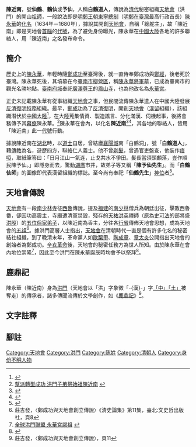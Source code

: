 {{不是|陳定南}}
'''陳近南'''，號'''仙鶴'''、'''鶴仙'''或'''予仙'''，人稱'''白鶴道人'''，傳說為[[清代|清代]]秘密組織[[天地會|天地會]]（洪門）的開山[[祖師|祖師]]，一般說法即是[[明鄭王朝|明鄭王朝]][[東寧總制|東寧總制]]（[[明鄭時期|明鄭在臺灣]]最高行政首長）[[陳永華_(明鄭)|陳永華]]的[[化名|化名]]（1634年－1680年），據說其開創[[天地會|天地會]]，自稱「總舵主」，故「陳近南」即是天地會[[首腦|首腦]]的[[代號|代號]]，為了避免身份曝光，陳永華在[[中國大陸|中國大陸]]各地的許多聯絡人，用「陳近南」之名發布命令。

==簡介==

歷史上的[[陳永華_(明鄭)|陳永華]]，年輕時隨[[鄭成功|鄭成功]]至臺灣後，就一直侍奉鄭成功與[[鄭經|鄭經]]，後老死於臺灣。陳永華死後，其墳墓在今[[臺南市|臺南市]][[柳營區|柳營區]]，稱[[陳永華將軍墓|陳永華將軍墓]]，已成為臺南市的觀光名勝地點。[[臺灣府城|臺南府城]]奉祀[[廣澤尊王|廣澤尊王]]的[[永華宮|鳳山寺]]，也為他改名為[[永華宮|永華宮]]。

正史未記載陳永華有從事組織[[天地會|天地會]]之事，但民間流傳陳永華遣人在中國大陸發展[[反清復明|反清復明]][[特務|特務]]組織。最早，[[鄭成功|鄭成功]]為了[[反清復明|反清復明]]，開創[[天地會|天地會]]（[[漢留|漢留]]組織），該組織潛伏於[[中國大陸|中國大陸]]<ref>{{Cite web|title=洪門正名 新時代三大考驗 - 大紀元|url=https://www.epochtimes.com/b5/4/6/6/n560775.htm|accessdate=2020-07-03|date=2004-06-07|work=大紀元 www.epochtimes.com|language=zh-TW|archive-date=2021-03-02|archive-url=https://web.archive.org/web/20210302084705/https://www.epochtimes.com/b5/4/6/6/n560775.htm|dead-url=no}}</ref>，在大陸蒐集情資、製造謠言、分化滿漢、伺機起事，後將會務傳予其[[幕僚|幕僚]]陳永華。<ref>[http://smalla.dyndns.org/cgi-bin/ultrathreads/topic_show.cgi?id=5187&h=1&bpg=18&age=0 幫派轉型成功 洪門子弟祭始祖陳近南] {{webarchive|url=https://web.archive.org/web/20090901112216/http://smalla.dyndns.org/cgi-bin/ultrathreads/topic_show.cgi?id=5187&h=1&bpg=18&age=0 |date=2009-09-01 }}</ref>陳永華在會內，以化名'''陳近南'''<ref>{{Cite web|title=洪門慶祝160週年成立暨五祖寶誕 - 大紀元|url=https://www.epochtimes.com/b5/8/8/16/n2230708.htm|accessdate=2020-07-03|date=2008-08-16|work=大紀元 www.epochtimes.com|language=zh-TW|archive-date=2020-12-15|archive-url=https://web.archive.org/web/20201215022448/https://www.epochtimes.com/b5/8/8/16/n2230708.htm|dead-url=no}}</ref><ref>{{Cite web|title=江西發現明末清初天地會的船屋 - 大紀元|url=https://www.epochtimes.com/b5/2/6/5/n232104.htm|accessdate=2020-07-03|date=2002-06-05|work=大紀元 www.epochtimes.com|language=zh-TW|archive-date=2020-07-03|archive-url=https://web.archive.org/web/20200703071015/https://www.epochtimes.com/b5/2/6/5/n232104.htm|dead-url=no}}</ref>，其各地的聯絡人，皆用「陳近南」此一[[代號|代號]]行動。

據說陳近南在[[湖北|湖北]]時，以[[道士|道士]]自居，曾結廬[[襄陽城|襄陽城]]南「白鶴洞」，號「'''白鶴道人'''」，藉[[傳教|傳教]]為名，遊歷四方，聯絡仁人義士。他不曾[[剃髮|剃髮]]，曾遇官吏盤查，他裝作[[瘖啞|瘖啞]]，取紙筆答曰：「日月江山一氣连，止戈共水不爭田。髮長當須頭顱落，豈作順民陳予仙。」{{notetag|「日月」為明朝。「日月江山」，即「明朝江山」。「止戈」為「武」。「共水」為「洪」，「止戈共水」，即「武洪」，意思是「洪武」被顛覆，指明朝滅亡。「不爭田」：淪喪土地，猶言國破。「髮長當須頭顱落」：違背[[剃髮令|剃髮令]]而被[[斬首|斬首]]。豈作順民」：不做「順民」。「予仙」：我是[[神仙|神仙]]。語譯：明朝的江山本為一氣相連，直到洪武帝的後人被顛覆了，無力爭取土地，國家滅亡。滿清推行[[剃髮令|剃髮令]]，但我仍然蓄髮，應該要砍了我頭的。我怎麼願意當個順民呢？告訴你，我是神仙。}}即隱身而去，驚動[[湖廣|湖廣]]市井，故弟子等又稱「'''陳予仙先生'''」。而「'''白鶴仙師'''」的圖像即代表漢留組織的標誌。至今尚有奉祀「'''仙鶴先生'''」[[神位|神位]]者<ref>{{Cite web|title=便稱英雄也枉然，其實真正身分是鶴仙人的陳近南｜英雄故事|url=https://www.herostory.tw/article/2169|accessdate=2020-07-03|last=herostorytw|work=英雄故事|archive-date=2021-03-02|archive-url=https://web.archive.org/web/20210302084757/https://www.herostory.tw/article/2169|dead-url=no}}</ref>。

==天地會傳說==
{{See also|天地會|少林五祖}}
[[天地會|天地會]]有一段[[南少林寺|南少林寺]]征[[烏斯藏|西魯]]傳說，提及[[福建|福建]]的[[南少林|南少林]]僧兵為朝廷出征，擊敗西魯番，卻因功高震主，寺廟遭清軍焚毀，殘存的[[盛洪殷|天祐洪英]]禪師（原為[[史可法|史可法]]的部將[[盛洪殷|盛洪殷]]）的[[少林五祖|五位俗家弟子]]，以陳近南為香主，分往各[[行省|行省]]傳佈天地會思想，成為天地會的[[少林五祖|五祖]]<ref>莊吉發，〈鄭成功與天地會創立傳說〉《清史論集》第11集，臺北:文史哲出版社，頁8</ref>。據洪門高層人士指出，[[天地會|天地會]]在清朝時代一直是個有許多化名的秘密結社組織，到了晚清末年，革命黨人如[[歐榘甲|歐榘甲]]、[[陶成章|陶成章]]、[[章太炎|章太炎]]公開指出天地會的創始者為鄭成功。[[辛亥革命|辛亥革命]]後，天地會的秘密任務方為世人所知。由於陳永華在會內地位崇隆<ref>[http://www.libertytimes.com.tw/2007/new/mar/28/today-south6.htm 全球洪門聯盟 永華宮謁祖] {{webarchive|url=https://web.archive.org/web/20131021031618/http://www.libertytimes.com.tw/2007/new/mar/28/today-south6.htm|date=2013-10-21}}</ref>，因此至今洪門在陳永華誕辰時均會予以祭拜<ref>{{cite news|language=zh-tw|author=林相如|coauthors=|url=http://tw.nextmedia.com/applenews/article/art_id/1688769/IssueID/20050404|title=洪門祭拜始祖陳近南|work=|publisher=蘋果日報|pages=|date=2005-04-04|accessdate=2010-12-24}}{{Dead link|date=2019年12月|bot=InternetArchiveBot|fix-attempted=yes}}</ref>。

==鹿鼎記==
{{Cquote|平生不識陳近南， 就稱英雄也枉然。|[[金庸|金庸]]|《[[鹿鼎記|鹿鼎記]]》}}
陳永華（陳近南）身為[[洪門|洪門]]（天地會以「洪」字象徵「-{漢}-」字[[中土|「中」「土」]]被奪走）的傳承者，諸多傳聞流傳於文學創作，如《[[鹿鼎記|鹿鼎記]]》<ref>莊吉發，〈鄭成功與天地會創立傳說〉，頁11</ref>。

==文字註釋==
{{NoteFoot}}

==腳註==
{{reflist}}

[[Category:天地會|Category:天地會]]
[[Category:洪門|Category:洪門]]
[[Category:陈姓|Category:陈姓]]
[[Category:清朝人|Category:清朝人]]
[[Category:身份不明人物|Category:身份不明人物]]